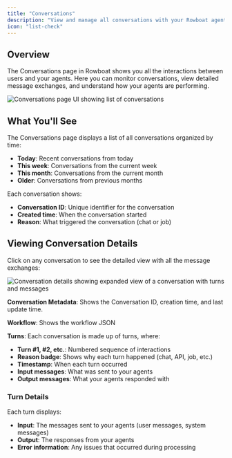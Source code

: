 ```yaml
---
title: "Conversations"
description: "View and manage all conversations with your Rowboat agents"
icon: "list-check"
---
```


## Overview

The Conversations page in Rowboat shows you all the interactions between users and your agents. Here you can monitor conversations, view detailed message exchanges, and understand how your agents are performing.

<Frame>
  <img src="/docs/img/conversations-ui.png" className="w-full max-w-[800px] rounded-xl" alt="Conversations page UI showing list of conversations" />
</Frame>

## What You'll See

The Conversations page displays a list of all conversations organized by time:

- **Today**: Recent conversations from today
- **This week**: Conversations from the current week
- **This month**: Conversations from the current month
- **Older**: Conversations from previous months

Each conversation shows:
- **Conversation ID**: Unique identifier for the conversation
- **Created time**: When the conversation started
- **Reason**: What triggered the conversation (chat or job)

## Viewing Conversation Details
Click on any conversation to see the detailed view with all the message exchanges:

<Frame>
  <img src="/docs/img/conversations-inside-run.png" className="w-full max-w-[800px] rounded-xl" alt="Conversation details showing expanded view of a conversation with turns and messages" />
</Frame>

**Conversation Metadata**: Shows the Conversation ID, creation time, and last update time.

**Workflow**: Shows the workflow JSON

**Turns**: Each conversation is made up of turns, where:
- **Turn #1, #2, etc.**: Numbered sequence of interactions
- **Reason badge**: Shows why each turn happened (chat, API, job, etc.)
- **Timestamp**: When each turn occurred
- **Input messages**: What was sent to your agents
- **Output messages**: What your agents responded with

### Turn Details

Each turn displays:
- **Input**: The messages sent to your agents (user messages, system messages)
- **Output**: The responses from your agents
- **Error information**: Any issues that occurred during processing
